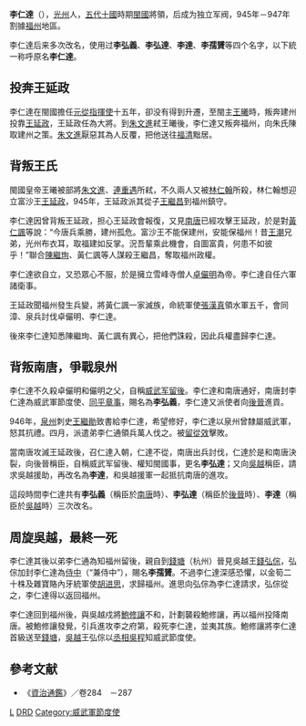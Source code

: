 {{東亞男性歷史人物
|名稱 = 李仁达 <br>
|身份 = [[威武军节度使|威武军]][[留後|留後]]、權知[[閩國|閩國]]事
|國家 =
|時代 = [[五代十國|五代十國]]
|主君 = 
|屆數 =
|最高職務 = 
|前任 = 
|繼任 = 
|圖片名稱 =
|圖片大小 =
|圖片說明 =
|氏 =
|姓 =
|名 =
|姓名 =
|字 =
|號=
|官職 = 
|封爵 = 
|封號 = 
|位階 =
|封地 = 
|神號 =
|尊號 =
|族裔 = 
|信仰 = 
|氏族 =
|籍貫 =
|祖籍 =
|本籍 =
|出身地 = 
|府邸 =
|世系 = 
|初名 =
|小字 =
|別名 =
|法號 =
|院號 =
|其他名號 =
|出生日期 = 
|出生地點 =
|婚年 =
|逝世日期 = 947年
|逝世地點 = [[福州|福州]]
|在位年代 = 
|廟號 =
|諡號 =
|墓葬 =
|祠廟 =
|兄弟 = [[李弘通|李弘通]]（弟）
|子 = 
|出身 = 
|功名 = 
|經歷 = 
}}
'''李仁達'''（{{bd|？||947年|catIdx=}}），[[光州|光州]]人，[[五代十國|五代十國]]時期[[閩國|閩國]]將領，后成为独立军阀，945年－947年割據[[福州|福州]]地區。

李仁達后来多次改名，使用过'''李弘義'''、'''李弘達'''、'''李達'''、'''李孺贇'''等四个名字，以下統一称呼原名'''李仁達'''。

== 投奔王延政 ==
李仁達在閩國擔任[[元從指揮使|元從指揮使]]十五年，卻没有得到升遷，至閩主[[王延羲|王曦]]時，叛奔建州投靠[[王延政|王延政]]，王延政任為大將。到[[朱文進|朱文進]]弒王曦後，李仁達又叛奔福州，向朱氏陳取建州之策。[[朱文進|朱文進]]厭惡其為人反覆，把他送往[[福清|福清]]黜居。

== 背叛王氏 ==
閩國皇帝王曦被部將[[朱文進|朱文進]]、[[連重遇|連重遇]]所弒，不久兩人又被[[林仁翰|林仁翰]]所殺，林仁翰想迎立富沙王[[王延政|王延政]]，945年，王延政派其從子[[王繼昌|王繼昌]]到福州鎮守。

李仁達因曾背叛王延政，担心王延政會報復，又見[[南唐|南唐]]已經攻擊王延政，於是對[[黃仁諷|黃仁諷]]等說：“今唐兵乘勝，建州孤危。富沙王不能保建州，安能保福州！昔[[王潮|王潮]]兄弟，光州布衣耳，取福建如反掌。況吾輩乘此機會，自圖富貴，何患不如彼乎！”聯合[[陳繼珣|陳繼珣]]、黃仁諷等人謀殺王繼昌，奪取福州政權。

李仁達欲自立，又恐眾心不服，於是擁立雪峰寺僧人[[卓儼明|卓儼明]]為帝。李仁達自任六軍諸衛事。

王延政聞福州發生兵變，將黃仁諷一家滅族，命統軍使[[張漢真|張漢真]]領水軍五千，會同漳、泉兵討伐卓儼明、李仁達。

後來李仁達知悉陳繼珣、黃仁諷有異心，把他們誅殺，因此兵權盡歸李仁達。

== 背叛南唐，爭戰泉州==
李仁達不久殺卓儼明和儼明之父，自稱[[威武軍|威武军]][[留後|留後]]。李仁達和南唐通好，南唐封李仁達為威武軍節度使、[[同平章事|同平章事]]，賜名為'''李弘義'''，李仁達又派使者向[[後晉|後晉]]進貢。

946年，[[泉州|泉州]]刺史[[王继勋_(闽)|王繼勛]]致書給李仁達，希望修好，李仁達以泉州曾隸屬威武軍，怒其抗禮。四月，派遣弟李仁通領兵萬人伐之。被[[留從效|留從效]]擊敗。

當南唐攻滅王延政後，召仁達入朝，仁達不從，南唐出兵討伐，仁達於是和南唐決裂，向後晉稱臣，自稱威武军留後、權知閩國事，更名'''李弘達'''；又向[[吴越国|吳越]]稱臣，請求吳越援助，再改名為'''李達'''，和吳越援軍一起抵抗南唐的進攻。

這段時間李仁達共有'''李弘義'''（稱臣於[[南唐|南唐]]時）、'''李弘達'''（稱臣於[[後晉|後晉]]時）、'''李達'''（稱臣於[[吴越国|吳越]]時）三次改名。

== 周旋吳越，最終一死 ==
李仁達其後以弟李仁通為知福州留後，親自到[[錢塘|錢塘]]（杭州）晉見吳越王[[錢弘倧|錢弘倧]]，弘倧加封李仁達為[[侍中|侍中]]（“兼侍中”），賜名'''李孺贇'''。不過李仁達深感恐懼，以金筍二十株及雜寶賂內牙統軍使[[胡进思|胡进思]]，求歸福州。進思向弘倧為李仁達請求，弘倧從之，李仁達得以返回福州。

李仁達回到福州後，與吳越戍將[[鮑修讓|鮑修讓]]不和，計劃襲殺鮑修讓，再以福州投降南唐。被鮑修讓發覺，引兵進攻李之府第，殺死李仁達，並夷其族。鮑修讓將李仁達首級送至[[錢塘|錢塘]]，[[吴越国|吳越]]王弘倧以[[丞相|丞相]][[吳程|吳程]]知威武節度使。

== 參考文献 ==
*《[[資治通鑑|資治通鑑]]》／卷284　－287

[[Category:五代十國軍事人物|L]]
[[Category:五代十國賜姓名者|DRD]]
[[Category:威武軍節度使|Category:威武軍節度使]]